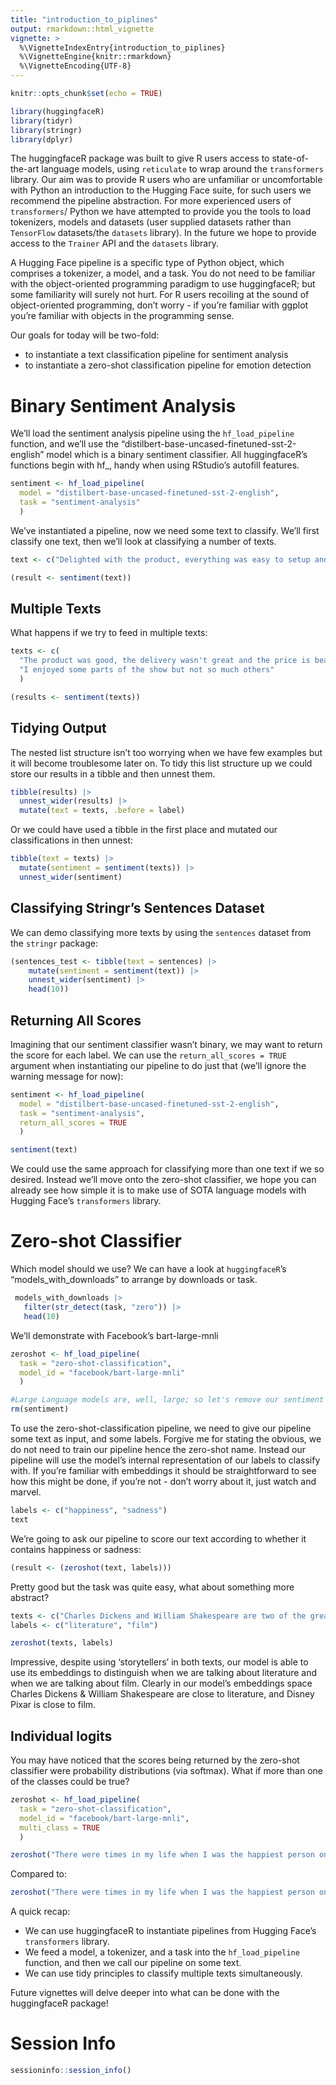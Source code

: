 ```yaml
---
title: "introduction_to_piplines"
output: rmarkdown::html_vignette
vignette: >
  %\VignetteIndexEntry{introduction_to_piplines}
  %\VignetteEngine{knitr::rmarkdown}
  %\VignetteEncoding{UTF-8}
---
```


```r
knitr::opts_chunk$set(echo = TRUE)
```

```r
library(huggingfaceR)
library(tidyr)
library(stringr)
library(dplyr)
```

The huggingfaceR package was built to give R users access to state-of-the-art language models, using `reticulate` to wrap around the `transformers` library. Our aim was to provide R users who are unfamiliar or uncomfortable with Python an introduction to the Hugging Face suite, for such users we recommend the pipeline abstraction. For more experienced users of `transformers`/ Python we have attempted to provide you the tools to load tokenizers, models and datasets (user supplied datasets rather than `TensorFlow` datasets/the `datasets` library). In the future we hope to provide access to the `Trainer` API and the `datasets` library.

A Hugging Face pipeline is a specific type of Python object, which comprises a tokenizer, a model, and a task. You do not need to be familiar with the object-oriented programming paradigm to use huggingfaceR; but some familiarity will surely not hurt. For R users recoiling at the sound of object-oriented programming, don't worry - if you're familiar with ggplot you're familiar with objects in the programming sense.

Our goals for today will be two-fold:

-   to instantiate a text classification pipeline for sentiment analysis
-   to instantiate a zero-shot classification pipeline for emotion detection

# Binary Sentiment Analysis

We'll load the sentiment analysis pipeline using the `hf_load_pipeline` function, and we'll use the "distilbert-base-uncased-finetuned-sst-2-english" model which is a binary sentiment classifier. All huggingfaceR's functions begin with hf\_, handy when using RStudio's autofill features.

```r
sentiment <- hf_load_pipeline(
  model = "distilbert-base-uncased-finetuned-sst-2-english", 
  task = "sentiment-analysis"
  ) 
```

We've instantiated a pipeline, now we need some text to classify. We'll first classify one text, then we'll look at classifying a number of texts.

```r
text <- c("Delighted with the product, everything was easy to setup and super intuitive!")

(result <- sentiment(text))
```

## Multiple Texts

What happens if we try to feed in multiple texts:

```r
texts <- c(
  "The product was good, the delivery wasn't great and the price is beatable",
  "I enjoyed some parts of the show but not so much others"
  )

(results <- sentiment(texts))
```

## Tidying Output

The nested list structure isn't too worrying when we have few examples but it will become troublesome later on. To tidy this list structure up we could store our results in a tibble and then unnest them.

```r
tibble(results) |> 
  unnest_wider(results) |>
  mutate(text = texts, .before = label)
```

Or we could have used a tibble in the first place and mutated our classifications in then unnest:

```r
tibble(text = texts) |>
  mutate(sentiment = sentiment(texts)) |>
  unnest_wider(sentiment) 
```

## Classifying Stringr's Sentences Dataset

We can demo classifying more texts by using the `sentences` dataset from the `stringr` package:

```r
(sentences_test <- tibble(text = sentences) |>
    mutate(sentiment = sentiment(text)) |>
    unnest_wider(sentiment) |>
    head(10))
```

## Returning All Scores

Imagining that our sentiment classifier wasn't binary, we may want to return the score for each label. We can use the `return_all_scores = TRUE` argument when instantiating our pipeline to do just that (we'll ignore the warning message for now):

```r
sentiment <- hf_load_pipeline(
  model = "distilbert-base-uncased-finetuned-sst-2-english", 
  task = "sentiment-analysis", 
  return_all_scores = TRUE
  ) 

sentiment(text)
```

We could use the same approach for classifying more than one text if we so desired. Instead we'll move onto the zero-shot classifier, we hope you can already see how simple it is to make use of SOTA language models with Hugging Face's `transformers` library.

# Zero-shot Classifier

Which model should we use? We can have a look at `huggingfaceR`'s "models_with_downloads" to arrange by downloads or task.

```r
 models_with_downloads |>
   filter(str_detect(task, "zero")) |>
   head(10)
```

We'll demonstrate with Facebook's bart-large-mnli

```r
zeroshot <- hf_load_pipeline(
  task = "zero-shot-classification", 
  model_id = "facebook/bart-large-mnli"
  )

#Large Language models are, well, large; so let's remove our sentiment model from memory.
rm(sentiment)
```

To use the zero-shot-classification pipeline, we need to give our pipeline some text as input, and some labels. Forgive me for stating the obvious, we do not need to train our pipeline hence the zero-shot name. Instead our pipeline will use the model's internal representation of our labels to classify with. If you're familiar with embeddings it should be straightforward to see how this might be done, if you're not - don't worry about it, just watch and marvel.

```r
labels <- c("happiness", "sadness")
text
```

We're going to ask our pipeline to score our text according to whether it contains happiness or sadness:

```r
(result <- (zeroshot(text, labels)))
```

Pretty good but the task was quite easy, what about something more abstract?

```r
texts <- c("Charles Dickens and William Shakespeare are two of the greatest storytellers the world has seen,", "Disney Pixar are among the great storytellers for children, and some would say adults too.")
labels <- c("literature", "film")

zeroshot(texts, labels)
```

Impressive, despite using 'storytellers' in both texts, our model is able to use its embeddings to distinguish when we are talking about literature and when we are talking about film. Clearly in our model's embeddings space Charles Dickens & William Shakespeare are close to literature, and Disney Pixar is close to film.

## Individual logits

You may have noticed that the scores being returned by the zero-shot classifier were probability distributions (via softmax). What if more than one of the classes could be true?

```r
zeroshot <- hf_load_pipeline(
  task = "zero-shot-classification", 
  model_id = "facebook/bart-large-mnli", 
  multi_class = TRUE
  )

zeroshot("There were times in my life when I was the happiest person on the planet", c("happiness", "sadness"))
```

Compared to:

```r
zeroshot("There were times in my life when I was the happiest person on the planet and times when I was the saddest", c("happiness", "sadness"))
```

A quick recap:

-   We can use huggingfaceR to instantiate pipelines from Hugging Face's `transformers` library.
-   We feed a model, a tokenizer, and a task into the `hf_load_pipeline` function, and then we call our pipeline on some text.
-   We can use tidy principles to classify multiple texts simultaneously.

Future vignettes will delve deeper into what can be done with the huggingfaceR package!

# Session Info

```r
sessioninfo::session_info()
```

